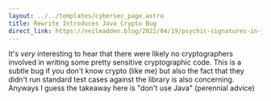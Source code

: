 ```yaml
---
layout: ../../templates/cybersec_page.astro
title: Rewrite Introduces Java Crypto Bug
direct_link: https://neilmadden.blog/2022/04/19/psychic-signatures-in-java/
---
```


It's *very* interesting to hear that there were likely no cryptographers
involved in writing some pretty sensitive cryptographic code. This is a subtle
bug if you don't know crypto (like me) but also the fact that they didn't run
standard test cases against the library is also concerning. Anyways I guess the
takeaway here is "don't use Java" (perennial advice)
